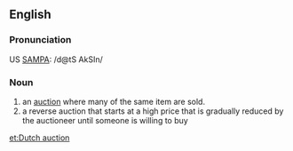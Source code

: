 ==English==
{{wikipedia}}
===Pronunciation===
US [[w:SAMPA|SAMPA]]: /d@tS AkSIn/

===Noun===
{{en-noun|sg=[[Dutch]] [[auction]]}}

#an [[auction]] where many of the same item are sold.
#a reverse auction that starts at a high price that is gradually reduced by the auctioneer until someone is willing to buy

[[et:Dutch auction]]